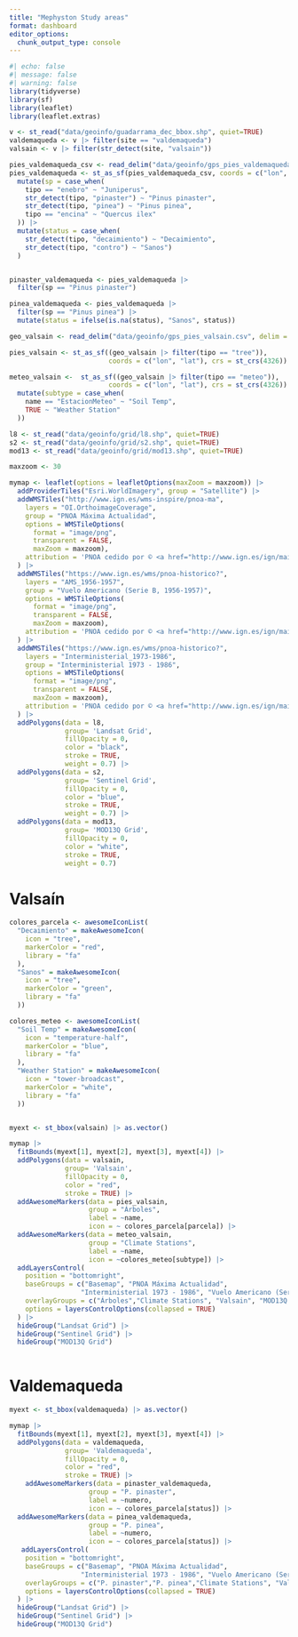 ```yaml
---
title: "Mephyston Study areas"
format: dashboard
editor_options: 
  chunk_output_type: console
---
```



```r
#| echo: false
#| message: false
#| warning: false
library(tidyverse)
library(sf)
library(leaflet)
library(leaflet.extras)
```

```r
v <- st_read("data/geoinfo/guadarrama_dec_bbox.shp", quiet=TRUE)
valdemaqueda <- v |> filter(site == "valdemaqueda")
valsain <- v |> filter(str_detect(site, "valsain"))

pies_valdemaqueda_csv <- read_delim("data/geoinfo/gps_pies_valdemaqueda_decaimiento.csv", delim = ";")
pies_valdemaqueda <- st_as_sf(pies_valdemaqueda_csv, coords = c("lon", "lat")) |> 
  mutate(sp = case_when(
    tipo == "enebro" ~ "Juniperus",
    str_detect(tipo, "pinaster") ~ "Pinus pinaster", 
    str_detect(tipo, "pinea") ~ "Pinus pinea",
    tipo == "encina" ~ "Quercus ilex"
  )) |> 
  mutate(status = case_when(
    str_detect(tipo, "decaimiento") ~ "Decaimiento",
    str_detect(tipo, "contro") ~ "Sanos") 
  )


pinaster_valdemaqueda <- pies_valdemaqueda |> 
  filter(sp == "Pinus pinaster")

pinea_valdemaqueda <- pies_valdemaqueda |> 
  filter(sp == "Pinus pinea") |> 
  mutate(status = ifelse(is.na(status), "Sanos", status))

geo_valsain <- read_delim("data/geoinfo/gps_pies_valsain.csv", delim = ";")

pies_valsain <- st_as_sf((geo_valsain |> filter(tipo == "tree")), 
                         coords = c("lon", "lat"), crs = st_crs(4326))

meteo_valsain <-  st_as_sf((geo_valsain |> filter(tipo == "meteo")), 
                         coords = c("lon", "lat"), crs = st_crs(4326)) |> 
  mutate(subtype = case_when(
    name == "EstacionMeteo" ~ "Soil Temp", 
    TRUE ~ "Weather Station"
  ))
```

```r
l8 <- st_read("data/geoinfo/grid/l8.shp", quiet=TRUE)
s2 <- st_read("data/geoinfo/grid/s2.shp", quiet=TRUE)
mod13 <- st_read("data/geoinfo/grid/mod13.shp", quiet=TRUE)
```


```r
maxzoom <- 30

mymap <- leaflet(options = leafletOptions(maxZoom = maxzoom)) |>
  addProviderTiles("Esri.WorldImagery", group = "Satellite") |> 
  addWMSTiles("http://www.ign.es/wms-inspire/pnoa-ma",
    layers = "OI.OrthoimageCoverage",
    group = "PNOA Máxima Actualidad",
    options = WMSTileOptions(
      format = "image/png", 
      transparent = FALSE,
      maxZoom = maxzoom),
    attribution = 'PNOA cedido por © <a href="http://www.ign.es/ign/main/index.do" target="_blank">Instituto Geográfico Nacional de España</a>'
  ) |> 
  addWMSTiles("https://www.ign.es/wms/pnoa-historico?",
    layers = "AMS_1956-1957",
    group = "Vuelo Americano (Serie B, 1956-1957)",
    options = WMSTileOptions(
      format = "image/png", 
      transparent = FALSE,
      maxZoom = maxzoom),
    attribution = 'PNOA cedido por © <a href="http://www.ign.es/ign/main/index.do" target="_blank">Instituto Geográfico Nacional de España</a>'
  ) |> 
  addWMSTiles("https://www.ign.es/wms/pnoa-historico?",
    layers = "Interministerial_1973-1986",
    group = "Interministerial 1973 - 1986",
    options = WMSTileOptions(
      format = "image/png", 
      transparent = FALSE,
      maxZoom = maxzoom),
    attribution = 'PNOA cedido por © <a href="http://www.ign.es/ign/main/index.do" target="_blank">Instituto Geográfico Nacional de España</a>'
  ) |> 
  addPolygons(data = l8,
              group= 'Landsat Grid',
              fillOpacity = 0, 
              color = "black",
              stroke = TRUE,
              weight = 0.7) |> 
  addPolygons(data = s2,
              group= 'Sentinel Grid',
              fillOpacity = 0, 
              color = "blue",
              stroke = TRUE,
              weight = 0.7) |> 
  addPolygons(data = mod13,
              group= 'MOD13Q Grid',
              fillOpacity = 0, 
              color = "white",
              stroke = TRUE,
              weight = 0.7) 
```



# Valsaín

```r

colores_parcela <- awesomeIconList(
  "Decaimiento" = makeAwesomeIcon(
    icon = "tree",
    markerColor = "red",
    library = "fa"
  ),
  "Sanos" = makeAwesomeIcon(
    icon = "tree",
    markerColor = "green",
    library = "fa"
  ))

colores_meteo <- awesomeIconList(
  "Soil Temp" = makeAwesomeIcon(
    icon = "temperature-half",
    markerColor = "blue",
    library = "fa"
  ),
  "Weather Station" = makeAwesomeIcon(
    icon = "tower-broadcast",
    markerColor = "white",
    library = "fa"
  ))


myext <- st_bbox(valsain) |> as.vector()

mymap |> 
  fitBounds(myext[1], myext[2], myext[3], myext[4]) |> 
  addPolygons(data = valsain,
              group= 'Valsain',
              fillOpacity = 0, 
              color = "red",
              stroke = TRUE) |> 
  addAwesomeMarkers(data = pies_valsain, 
                    group = "Árboles",
                    label = ~name, 
                    icon = ~ colores_parcela[parcela]) |> 
  addAwesomeMarkers(data = meteo_valsain, 
                    group = "Climate Stations",
                    label = ~name, 
                    icon = ~colores_meteo[subtype]) |> 
  addLayersControl(
    position = "bottomright",
    baseGroups = c("Basemap", "PNOA Máxima Actualidad", 
                  "Interministerial 1973 - 1986", "Vuelo Americano (Serie B, 1956-1957)"),
    overlayGroups = c("Árboles","Climate Stations", "Valsain", "MOD13Q Grid", "Landsat Grid", "Sentinel Grid"), 
    options = layersControlOptions(collapsed = TRUE)
  ) |> 
  hideGroup("Landsat Grid") |> 
  hideGroup("Sentinel Grid") |> 
  hideGroup("MOD13Q Grid")
  
```


# Valdemaqueda
```r
myext <- st_bbox(valdemaqueda) |> as.vector()

mymap |> 
  fitBounds(myext[1], myext[2], myext[3], myext[4]) |> 
  addPolygons(data = valdemaqueda,
              group= 'Valdemaqueda',
              fillOpacity = 0, 
              color = "red",
              stroke = TRUE) |>
    addAwesomeMarkers(data = pinaster_valdemaqueda, 
                    group = "P. pinaster",
                    label = ~numero, 
                    icon = ~ colores_parcela[status]) |> 
  addAwesomeMarkers(data = pinea_valdemaqueda, 
                    group = "P. pinea",
                    label = ~numero, 
                    icon = ~ colores_parcela[status]) |> 
   addLayersControl(
    position = "bottomright",
    baseGroups = c("Basemap", "PNOA Máxima Actualidad", 
                  "Interministerial 1973 - 1986", "Vuelo Americano (Serie B, 1956-1957)"),
    overlayGroups = c("P. pinaster","P. pinea","Climate Stations", "Valsain", "MOD13Q Grid", "Landsat Grid", "Sentinel Grid"), 
    options = layersControlOptions(collapsed = TRUE)
  ) |> 
  hideGroup("Landsat Grid") |> 
  hideGroup("Sentinel Grid") |> 
  hideGroup("MOD13Q Grid")
  
```




